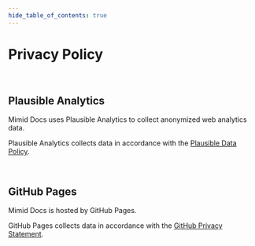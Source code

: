 ```yaml
---
hide_table_of_contents: true
---
```


# Privacy Policy

<br />

## Plausible Analytics

Mimid Docs uses Plausible Analytics to collect anonymized web analytics data.

Plausible Analytics collects data in accordance with the [Plausible Data Policy](https://plausible.io/data-policy).

<br />

## GitHub Pages

Mimid Docs is hosted by GitHub Pages.

GitHub Pages collects data in accordance with the [GitHub Privacy Statement](https://docs.github.com/en/site-policy/privacy-policies/github-privacy-statement).
